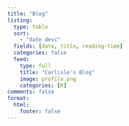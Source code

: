 ```yaml
---
title: "Blog"
listing:
  type: table
  sort: 
    - "date desc"
  fields: [date, title, reading-time]
  categories: false
  feed:
    type: full
    title: "Carlisle's Blog"
    image: profile.png
    categories: [R]
comments: false
format: 
  html: 
    footer: false
---
```


